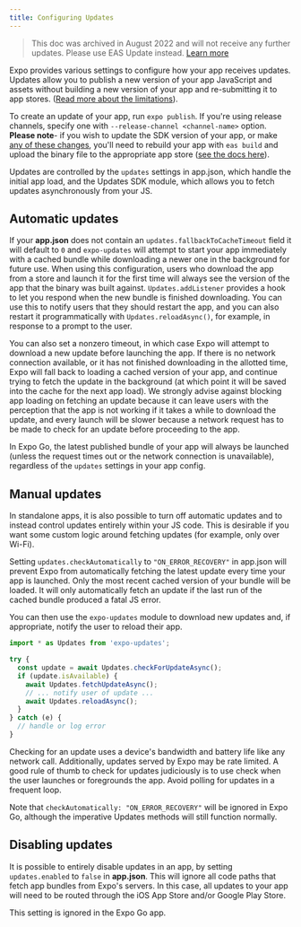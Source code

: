 ```yaml
---
title: Configuring Updates
---
```


> This doc was archived in August 2022 and will not receive any further updates. Please use EAS Update instead. [Learn more](/eas-update/introduction)

Expo provides various settings to configure how your app receives updates. Updates allow you to publish a new version of your app JavaScript and assets without building a new version of your app and re-submitting it to app stores. ([Read more about the limitations](/archive/classic-updates/publishing/)).

To create an update of your app, run `expo publish`. If you're using release channels, specify one with `--release-channel <channel-name>` option. **Please note**- if you wish to update the SDK version of your app, or make [any of these changes](/archive/classic-updates/publishing/#some-native-configuration-cant-be-updated-by-publishing), you'll need to rebuild your app with `eas build` and upload the binary file to the appropriate app store ([see the docs here](/build/setup)).

Updates are controlled by the `updates` settings in app.json, which handle the initial app load, and the Updates SDK module, which allows you to fetch updates asynchronously from your JS.

## Automatic updates

If your **app.json** does not contain an `updates.fallbackToCacheTimeout` field it will default to `0` and `expo-updates` will attempt to start your app immediately with a cached bundle while downloading a newer one in the background for future use. When using this configuration, users who download the app from a store and launch it for the first time will always see the version of the app that the binary was built against. `Updates.addListener` provides a hook to let you respond when the new bundle is finished downloading. You can use this to notify users that they should restart the app, and you can also restart it programmatically with `Updates.reloadAsync()`, for example, in response to a prompt to the user.

You can also set a nonzero timeout, in which case Expo will attempt to download a new update before launching the app. If there is no network connection available, or it has not finished downloading in the allotted time, Expo will fall back to loading a cached version of your app, and continue trying to fetch the update in the background (at which point it will be saved into the cache for the next app load). We strongly advise against blocking app loading on fetching an update because it can leave users with the perception that the app is not working if it takes a while to download the update, and every launch will be slower because a network request has to be made to check for an update before proceeding to the app.

In Expo Go, the latest published bundle of your app will always be launched (unless the request times out or the network connection is unavailable), regardless of the `updates` settings in your app config.

## Manual updates

In standalone apps, it is also possible to turn off automatic updates and to instead control updates entirely within your JS code. This is desirable if you want some custom logic around fetching updates (for example, only over Wi-Fi).

Setting `updates.checkAutomatically` to `"ON_ERROR_RECOVERY"` in app.json will prevent Expo from automatically fetching the latest update every time your app is launched. Only the most recent cached version of your bundle will be loaded. It will only automatically fetch an update if the last run of the cached bundle produced a fatal JS error.

You can then use the `expo-updates` module to download new updates and, if appropriate, notify the user to reload their app.

```js
import * as Updates from 'expo-updates';

try {
  const update = await Updates.checkForUpdateAsync();
  if (update.isAvailable) {
    await Updates.fetchUpdateAsync();
    // ... notify user of update ...
    await Updates.reloadAsync();
  }
} catch (e) {
  // handle or log error
}
```

Checking for an update uses a device's bandwidth and battery life like any network call. Additionally, updates served by Expo may be rate limited. A good rule of thumb to check for updates judiciously is to use check when the user launches or foregrounds the app. Avoid polling for updates in a frequent loop.

Note that `checkAutomatically: "ON_ERROR_RECOVERY"` will be ignored in Expo Go, although the imperative Updates methods will still function normally.

## Disabling updates

It is possible to entirely disable updates in an app, by setting `updates.enabled` to `false` in **app.json**. This will ignore all code paths that fetch app bundles from Expo's servers. In this case, all updates to your app will need to be routed through the iOS App Store and/or Google Play Store.

This setting is ignored in the Expo Go app.
